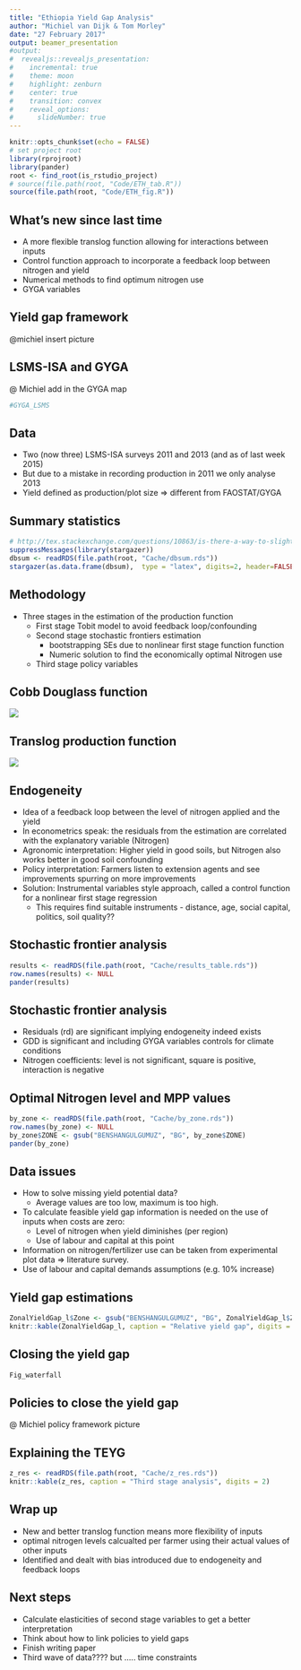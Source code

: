 ```yaml
---
title: "Ethiopia Yield Gap Analysis"
author: "Michiel van Dijk & Tom Morley"
date: "27 February 2017"
output: beamer_presentation
#output:
#  revealjs::revealjs_presentation:
#    incremental: true
#    theme: moon
#    highlight: zenburn
#    center: true
#    transition: convex
#    reveal_options:
#      slideNumber: true
---
```


```r
knitr::opts_chunk$set(echo = FALSE)
# set project root
library(rprojroot)
library(pander)
root <- find_root(is_rstudio_project)
# source(file.path(root, "Code/ETH_tab.R"))
source(file.path(root, "Code/ETH_fig.R"))
```

## What's new since last time

- A more flexible translog function allowing for interactions between inputs
- Control function approach to incorporate a feedback loop between nitrogen and yield
- Numerical methods to find optimum nitrogen use
- GYGA variables 

## Yield gap framework

@michiel insert picture

## LSMS-ISA and GYGA

@ Michiel add in the GYGA map
```r
#GYGA_LSMS
```


## Data

- Two (now three) LSMS-ISA surveys 2011 and 2013 (and as of last week 2015)
- But due to a mistake in recording production in 2011 we only analyse 2013
- Yield defined as production/plot size => different from FAOSTAT/GYGA 

## Summary statistics

\small
```r
# http://tex.stackexchange.com/questions/10863/is-there-a-way-to-slightly-shrink-a-table-including-font-size-to-fit-within-th
suppressMessages(library(stargazer))
dbsum <- readRDS(file.path(root, "Cache/dbsum.rds"))
stargazer(as.data.frame(dbsum),  type = "latex", digits=2, header=FALSE, title = "Summary statistics")
```



## Methodology

- Three stages in the estimation of the production function
  + First stage Tobit model to avoid feedback loop/confounding 
  + Second stage stochastic frontiers estimation 
    + bootstrapping SEs due to nonlinear first stage function function
    + Numeric solution to find the economically optimal Nitrogen use
  + Third stage policy variables

\normalsize

## Cobb Douglass function

![](c:/users/morle001/WEcR/ETHYG/CD.png)


## Translog production function

![](c:/users/morle001/WEcR/ETHYG/translog.png)


## Endogeneity

- Idea of a feedback loop between the level of nitrogen applied and the yield
- In econometrics speak: the residuals from the estimation are correlated with the explanatory variable (Nitrogen)
- Agronomic interpretation: Higher yield in good soils, but Nitrogen also works better in good soil confounding
- Policy interpretation: Farmers listen to extension agents and see improvements spurring on more improvements 
- Solution: Instrumental variables style approach, called a control function for a nonlinear first stage regression
    + This requires find suitable instruments - distance, age, social capital, politics, soil quality??

## Stochastic frontier analysis

\tiny
```r
results <- readRDS(file.path(root, "Cache/results_table.rds"))
row.names(results) <- NULL
pander(results)
```

## Stochastic frontier analysis

- Residuals (rd) are significant implying endogeneity indeed exists
- GDD is significant and including GYGA variables controls for climate conditions
- Nitrogen coefficients: level is not significant, square is positive, interaction is negative

## Optimal Nitrogen level and MPP values

\small
```r
by_zone <- readRDS(file.path(root, "Cache/by_zone.rds"))
row.names(by_zone) <- NULL
by_zone$ZONE <- gsub("BENSHANGULGUMUZ", "BG", by_zone$ZONE)
pander(by_zone)
```



## Data issues

- How to solve missing yield potential data?
    + Average values are too low, maximum is too high.
- To calculate feasible yield gap information is needed on the use of inputs when costs are zero:
    + Level of nitrogen when yield diminishes (per region)
    + Use of labour and capital at this point
- Information on nitrogen/fertilizer use can be taken from experimental plot data => literature survey.
- Use of labour and capital demands assumptions (e.g. 10% increase)



\normalsize


## Yield gap estimations
\small 
```r
ZonalYieldGap_l$Zone <- gsub("BENSHANGULGUMUZ", "BG", ZonalYieldGap_l$Zone)
knitr::kable(ZonalYieldGap_l, caption = "Relative yield gap", digits = 0)
```
\normalsize


\normalsize


## Closing the yield gap

```r
Fig_waterfall
```


## Policies to close the yield gap

@ Michiel policy framework picture


## Explaining the TEYG
\small
```r
z_res <- readRDS(file.path(root, "Cache/z_res.rds"))
knitr::kable(z_res, caption = "Third stage analysis", digits = 2)
```
\normalsize

## Wrap up

- New and better translog function means more flexibility of inputs
- optimal nitrogen levels calcualted per farmer using their actual values of other inputs
- Identified and dealt with bias introduced due to endogeneity and feedback loops


## Next steps

- Calculate elasticities of second stage variables to get a better interpretation
- Think about how to link policies to yield gaps
- Finish writing paper
- Third wave of data???? but ..... time constraints

